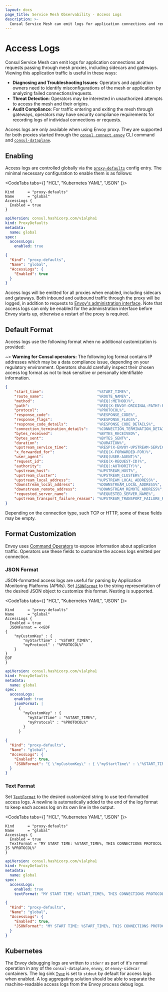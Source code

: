 ```yaml
---
layout: docs
page_title: Service Mesh Observability - Access Logs
description: >-
  Consul Service Mesh can emit logs for application connections and requests passing through mesh proxies. Learn how to configure access logs for your mesh.
---
```


# Access Logs

Consul Service Mesh can emit logs for application connections and requests passing through mesh proxies, including sidecars and gateways.
Viewing this application traffic is useful in these ways:
  * **Diagnosing and Troubleshooting Issues**: Operators and application owners need to identify misconfigurations of the mesh or application by analyzing failed connections/requests.
  * **Threat Detection**: Operators may be interested in unauthorized attempts to access the mesh and their origins.
  * **Audit Compliance**: For traffic entering and exiting the mesh through gateways, operators may have security compliance requirements for recording logs of individual connections or requests.

Access logs are only available when using Envoy proxy. 
They are supported for both proxies started through the [`consul connect envoy`](/commands/connect/envoy) CLI command and [`consul-dataplane`](https://developer.hashicorp.com/consul/docs/connect/dataplane).

## Enabling

Access logs are controlled globally via the [`proxy-defaults`](/docs/connect/config-entries/proxy-defaults#accesslogs) config entry. 
The minimal necessary configuration to enable them is as follows:

<CodeTabs tabs={[ "HCL", "Kubernetes YAML", "JSON" ]}>

```hcl
Kind      = "proxy-defaults"
Name      = "global"
AccessLogs {
  Enabled = true
}
```

```yaml
apiVersion: consul.hashicorp.com/v1alpha1
kind: ProxyDefaults
metadata:
  name: global
spec:
  accessLogs:
    enabled: true
```

```json
{
  "Kind": "proxy-defaults",
  "Name": "global",
  "AccessLogs": {
    "Enabled": true
  }
}
```

</CodeTabs>

Access logs will be emitted for all proxies when enabled, including sidecars and gateways. 
Both inbound and outbound traffic through the proxy will be logged, in addition to requests to [Envoy's administration interface](https://www.envoyproxy.io/docs/envoy/latest/operations/admin.html?highlight=administration%20logs#administration-interface).
Note that access logs can only be enabled for the administration interface before Envoy starts up, otherwise a restart of the proxy is required.

## Default Format

Access logs use the following format when no additional customization is provided:

~> **Warning for Consul operators:** The following log format contains IP addresses which may be a data compliance issue, depending on your regulatory environment.
Operators should carefully inspect their chosen access log format as not to leak sensitive or personally identifiable information. 

```json
{
	"start_time":                        "%START_TIME%",
	"route_name":                        "%ROUTE_NAME%",
	"method":                            "%REQ(:METHOD)%",
	"path":                              "%REQ(X-ENVOY-ORIGINAL-PATH?:PATH)%",
	"protocol":                          "%PROTOCOL%",
	"response_code":                     "%RESPONSE_CODE%",
	"response_flags":                    "%RESPONSE_FLAGS%",
	"response_code_details":             "%RESPONSE_CODE_DETAILS%",
	"connection_termination_details":    "%CONNECTION_TERMINATION_DETAILS%",
	"bytes_received":                    "%BYTES_RECEIVED%",
	"bytes_sent":                        "%BYTES_SENT%",
	"duration":                          "%DURATION%",
	"upstream_service_time":             "%RESP(X-ENVOY-UPSTREAM-SERVICE-TIME)%",
	"x_forwarded_for":                   "%REQ(X-FORWARDED-FOR)%",
	"user_agent":                        "%REQ(USER-AGENT)%",
	"request_id":                        "%REQ(X-REQUEST-ID)%",
	"authority":                         "%REQ(:AUTHORITY)%",
	"upstream_host":                     "%UPSTREAM_HOST%",
	"upstream_cluster":                  "%UPSTREAM_CLUSTER%",
	"upstream_local_address":            "%UPSTREAM_LOCAL_ADDRESS%",
	"downstream_local_address":          "%DOWNSTREAM_LOCAL_ADDRESS%",
	"downstream_remote_address":         "%DOWNSTREAM_REMOTE_ADDRESS%",
	"requested_server_name":             "%REQUESTED_SERVER_NAME%",
	"upstream_transport_failure_reason": "%UPSTREAM_TRANSPORT_FAILURE_REASON%"
}
```

Depending on the connection type, such TCP or HTTP, some of these fields may be empty.

## Format Customization

Envoy uses [Command Operators](https://www.envoyproxy.io/docs/envoy/latest/configuration/observability/access_log/usage#command-operators) to expose information about application traffic. 
Operators use these fields to customize the access logs emitted per connection. 

### JSON Format

JSON-formatted access logs are useful for parsing by Application Monitoring Platforms (APMs).
Set [`JSONFormat`](/docs/connect/config-entries/proxy-defaults#jsonformat) to the string representation of the desired JSON object to customize this format.
Nesting is supported.

<CodeTabs tabs={[ "HCL", "Kubernetes YAML", "JSON" ]}>

```hcl
Kind      = "proxy-defaults"
Name      = "global"
AccessLogs {
  Enabled = true
  JSONFormat = <<EOF
{
    "myCustomKey" : {
        "myStartTime" : "%START_TIME%",
        "myProtocol" : "%PROTOCOL%"
    }
}
EOF
}
```

```yaml
apiVersion: consul.hashicorp.com/v1alpha1
kind: ProxyDefaults
metadata:
  name: global
spec:
  accessLogs:
    enabled: true
    jsonFormat: |
      {
        "myCustomKey" : {
          "myStartTime" : "%START_TIME%",
          "myProtocol" : "%PROTOCOL%"
        }
      }
```

```json
{
  "Kind": "proxy-defaults",
  "Name": "global",
  "AccessLogs": {
    "Enabled": true,
    "JSONFormat": "{ \"myCustomKey\" : { \"myStartTime\" : \"%START_TIME%\", \"myProtocol\" : \"%PROTOCOL%\"} }"
  }
}
```

</CodeTabs>

### Text Format

Set [`TextFormat`](/docs/connect/config-entries/proxy-defaults#textformat) to the desired customized string to use text-formatted access logs.
A newline is automatically added to the end of the log format to keep each access log on its own line in the output.

<CodeTabs tabs={[ "HCL", "Kubernetes YAML", "JSON" ]}>

```hcl
Kind      = "proxy-defaults"
Name      = "global"
AccessLogs {
  Enabled = true
  TextFormat = "MY START TIME: %START_TIME%, THIS CONNECTIONS PROTOCOL IS %PROTOCOL%" 
}
```

```yaml
apiVersion: consul.hashicorp.com/v1alpha1
kind: ProxyDefaults
metadata:
  name: global
spec:
  accessLogs:
    enabled: true
    textFormat: "MY START TIME: %START_TIME%, THIS CONNECTIONS PROTOCOL IS %PROTOCOL%" 
```

```json
{
  "Kind": "proxy-defaults",
  "Name": "global",
  "AccessLogs": {
    "Enabled": true,
    "JSONFormat": "MY START TIME: %START_TIME%, THIS CONNECTIONS PROTOCOL IS %PROTOCOL%" 
  }
}
```

</CodeTabs>


## Kubernetes

The Envoy debugging logs are written to `stderr` as part of it's normal operation in any of the `consul-dataplane`, `envoy`, or `envoy-sidecar` containers.
The log sink [`Type`](http://localhost:3000/consul/docs/connect/config-entries/proxy-defaults#type) is set to `stdout` by default for access logs when enabled.
A log aggregating solution should be able to separate the machine-readable access logs from the Envoy process debug logs.
